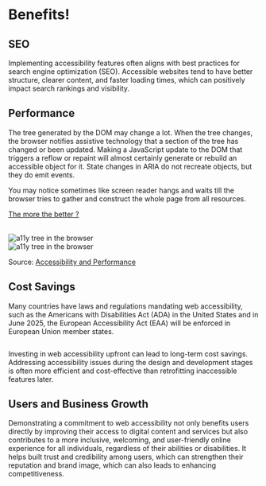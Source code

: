 # Benefits!

## SEO
Implementing accessibility features often aligns with best practices for search engine optimization (SEO). Accessible websites tend to have better structure, clearer content, and faster loading times, which can positively impact search rankings and visibility.

## Performance

The tree generated by the DOM may change a lot. When the tree changes, the browser notifies assistive technology that a section of the tree has changed or been updated. Making a JavaScript update to the DOM that triggers a reflow or repaint will almost certainly generate or rebuild an accessible object for it. State changes in ARIA do not recreate objects, but they do emit events.

You may notice sometimes like screen reader hangs and waits till the browser tries to gather and construct the whole page from all resources.

<a href="https://m2.material.io/develop/web/components/selection-controls/radio-buttons" class="link">The more the better ?</a>

<br/>
<img alt="a11y tree in the browser" src="/tree.png" />
<br/>
<img alt="a11y tree in the browser" src="/a11y-tree.png" />

Source: <a href="https://marcysutton.com/accessibility-and-performance" class="link">Accessibility and Performance</a>

## Cost Savings

Many countries have laws and regulations mandating web accessibility, such as the Americans with Disabilities Act (ADA) in the United States and in June 2025, the European Accessibility Act (EAA) will be enforced in European Union member states.

<img alt="" src="/costs.png" />

Investing in web accessibility upfront can lead to long-term cost savings. Addressing accessibility issues during the design and development stages is often more efficient and cost-effective than retrofitting inaccessible features later.

## Users and Business Growth

Demonstrating a commitment to web accessibility not only benefits users directly by improving their access to digital content and services but also contributes to a more inclusive, welcoming, and user-friendly online experience for all individuals, regardless of their abilities or disabilities. It helps built trust and credibility among users, which can strengthen their reputation and brand image, which can also leads to enhancing competitiveness.